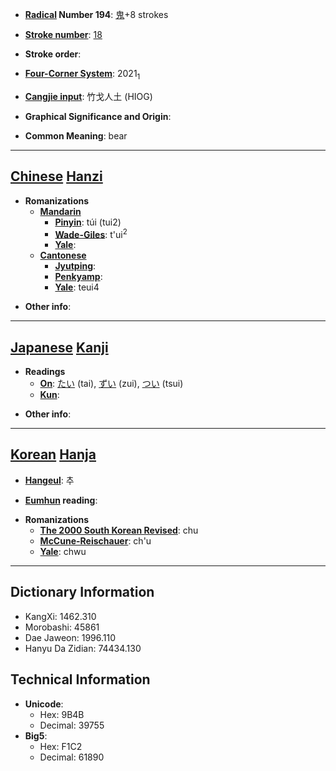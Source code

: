 * '''[[Wiktionary:Chinese radical index| Radical]] Number 194''': [[Wiktionary:Chinese radical index 鬼|鬼]]+8 strokes

* '''[[Wiktionary:Chinese total strokes index|Stroke number]]''': [[Wiktionary:Chinese total strokes index 18|18]]

* '''Stroke order''': 

* '''[[Wiktionary:Chinese four corner index|Four-Corner System]]''': 2021<sub>1</sub>

* '''[[Wiktionary:Chinese Cangjie index|Cangjie input]]''': 竹戈人土 (HIOG)

* '''Graphical Significance and Origin''': 

* '''Common Meaning''': bear

----

== [[Chinese]] [[Hanzi]] ==

* '''Romanizations'''
** '''[[Mandarin]]'''
*** '''[[Pinyin]]''': túi (tui2)
*** '''[[Wade-Giles]]''': t'ui<sup>2</sup>
*** '''[[Yale]]''': 
** '''[[Cantonese]]'''
*** '''[[Jyutping]]''':
*** '''[[Penkyamp]]''': 
*** '''[[Yale]]''': teui4

* '''Other info''': 

----

== [[Japanese]] [[Kanji]] ==

* '''Readings'''
** '''[[On]]''': [[たい]] (tai), [[ずい]] (zui), [[つい]] (tsui)
** '''[[Kun]]''': 

* '''Other info''':  

----

== [[Korean]] [[Hanja]] ==

* '''[[Hangeul]]''': 추

* '''[[Eumhun]] reading''': 

* '''Romanizations'''
** '''[[The 2000 South Korean Revised Romanization|The 2000 South Korean Revised]]''': chu
** '''[[McCune-Reischauer]]''': ch'u
** '''[[Yale]]''': chwu

----

== Dictionary Information ==

* KangXi: 1462.310
* Morobashi: 45861
* Dae Jaweon: 1996.110
* Hanyu Da Zidian: 74434.130

== Technical Information ==

* '''Unicode''':
** Hex: 9B4B
** Decimal: 39755
* '''Big5''':
** Hex: F1C2
** Decimal: 61890
